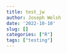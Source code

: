 ```yaml
---
title: test_jw
author: Joseph Welsh
date: '2022-10-10'
slug: []
categories: ["R"]
tags: ["testing"]
---
```


